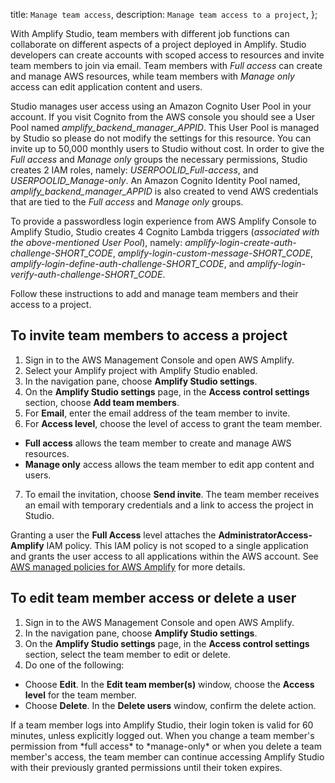   title: `Manage team access`,
  description: `Manage team access to a project`,
};

With Amplify Studio, team members with different job functions can collaborate on different aspects of a project deployed in Amplify. Studio developers can create accounts with scoped access to resources and invite team members to join via email. Team members with *Full access* can create and manage AWS resources, while team members with *Manage only* access can edit application content and users.

Studio manages user access using an Amazon Cognito User Pool in your account. If you visit Cognito from the AWS console you should see a User Pool named *amplify_backend_manager_APPID*. This User Pool is managed by Studio so please do not modify the settings for this resource. You can invite up to 50,000 monthly users to Studio without cost. In order to give the *Full access* and *Manage only* groups the necessary permissions, Studio creates 2 IAM roles, namely: *USERPOOLID_Full-access*, and *USERPOOLID_Manage-only*. An Amazon Cognito Identity Pool named, *amplify_backend_manager_APPID*  is also created to vend AWS credentials that are tied to the *Full access* and *Manage only* groups.

To provide a passwordless login experience from AWS Amplify Console to Amplify Studio, Studio creates 4 Cognito Lambda triggers (*associated with the above-mentioned User Pool*), namely: *amplify-login-create-auth-challenge-SHORT_CODE*, *amplify-login-custom-message-SHORT_CODE*, *amplify-login-define-auth-challenge-SHORT_CODE*, and *amplify-login-verify-auth-challenge-SHORT_CODE*.

Follow these instructions to add and manage team members and their access to a project.

## To invite team members to access a project

1. Sign in to the AWS Management Console and open AWS Amplify.
2. Select your Amplify project with Amplify Studio enabled.
3. In the navigation pane, choose **Amplify Studio settings**.
4. On the **Amplify Studio settings** page, in the **Access control settings** section, choose **Add team members**.
5. For **Email**, enter the email address of the team member to invite.
6. For **Access level**, choose the level of access to grant the team member.
  * **Full access** allows the team member to create and manage AWS resources.
  * **Manage only** access allows the team member to edit app content and users.
7. To email the invitation, choose **Send invite**. The team member receives an email with temporary credentials and a link to access the project in Studio.

<Callout warning>

  Granting a user the **Full Access** level attaches the **AdministratorAccess-Amplify** IAM policy. This IAM policy is not scoped to a single application and grants the user access to all applications within the AWS account. See [AWS managed policies for AWS Amplify](https://docs.aws.amazon.com/amplify/latest/userguide/security-iam-awsmanpol.html) for more details.

</Callout>

## To edit team member access or delete a user
1. Sign in to the AWS Management Console and open AWS Amplify.
2. In the navigation pane, choose **Amplify Studio settings**.
3. On the **Amplify Studio settings** page, in the **Access control settings** section, select the team member to edit or delete.
4. Do one of the following:
  * Choose **Edit**. In the **Edit team member(s)** window, choose the **Access level** for the team member.
  * Choose **Delete**. In the **Delete users** window, confirm the delete action.

<Callout warning>
If a team member logs into Amplify Studio, their login token is valid for 60 minutes, unless explicitly logged out. When you change a team member's permission from *full access* to *manage-only* or when you delete a team member's access, the team member can continue accessing Amplify Studio with their previously granted permissions until their token expires.
</Callout>
